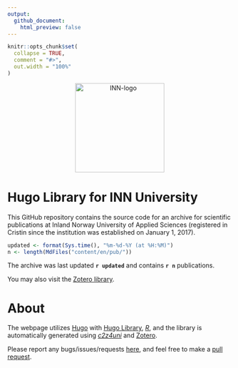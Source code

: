```yaml
---
output:
  github_document:
    html_preview: false
---
```


<!-- README.md is generated from README.Rmd. Please edit that file -->

```r
knitr::opts_chunk$set(
  collapse = TRUE,
  comment = "#>",
  out.width = "100%"
)
```

<div style="max-width: 800px;">

<div style="width:100%; text-align:center;">
<a href="https://www.inn.no/">
<img src="static/images/logo.svg" alt="INN-logo" 
style="width:200px;text-align:center;margin:0 auto;"/></a>
</div>

# Hugo Library for INN University

This GitHub repository contains the source code for an archive for scientific 
publications at Inland Norway University of Applied Sciences 
(registered in Cristin since the institution was established on January 1, 2017).

```r
updated <- format(Sys.time(), "%m-%d-%Y (at %H:%M)")
n <- length(MdFiles("content/en/pub/"))
```

The archive was last updated **`r updated`** and contains **`r n`** publications.

You may also visit the 
[Zotero library](https://www.zotero.org/groups/5022929/hinn/library).

# About 

The webpage utilizes [Hugo](https://gohugo.io/) with 
[Hugo Library](https://github.com/oeysan/hugo-library), 
[*R*](https://www.r-project.org/), and the library is automatically generated 
using [*c2z4uni*](https://oeysan.github.io/c2z4uni/) and
[Zotero](https://www.zotero.org/). 

Please report any bugs/issues/requests
[here](https://github.com/oeysan/c2z4inn/issues/), and feel free to make a 
[pull request](https://github.com/oeysan/c2z4inn/pulls).

</div>